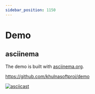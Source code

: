 ```yaml
---
sidebar_position: 1150
---
```


# Demo

## asciinema

The demo is built with [asciinema.org](https://asciinema.org/).

https://github.com/khulnasoftproj/demo

[![asciicast](https://asciinema.org/a/498262.svg)](https://asciinema.org/a/498262?autoplay=1)
